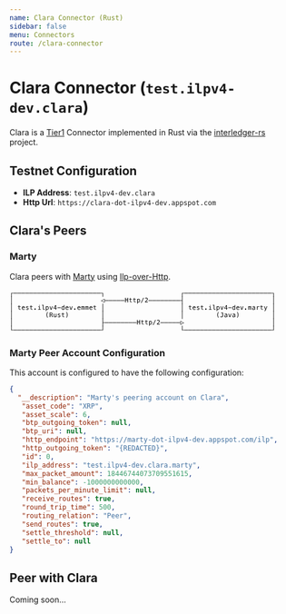 ```yaml
---
name: Clara Connector (Rust)
sidebar: false
menu: Connectors
route: /clara-connector
---
```


# Clara Connector (`test.ilpv4-dev.clara`)
Clara is a [Tier1](https://github.com/interledger/rfcs/blob/44deb112e51db27e89bf1b02d115c272dda2cddb/0034-connector-requirements/0034-connector-requirements.md#link-relations)
 Connector implemented in Rust via the [interledger-rs](https://github.com/emschwartz/interledger-rs) project.

## Testnet Configuration
  * **ILP Address**: `test.ilpv4-dev.clara`
  * **Http Url**: `https://clara-dot-ilpv4-dev.appspot.com`

## Clara's Peers

### Marty
Clara peers with [Marty](marty-connector) using [Ilp-over-Http](https://github.com/interledger/rfcs/blob/master/0035-ilp-over-http/0035-ilp-over-http.md).

<svg xmlns="http://www.w3.org/2000/svg" version="1.1" width="470" height="79">
<path d="M 2.878906 13.319336 L 2.878906 6.412109 L 6.729980 6.412109 L 6.729980 7.335938 L 3.738281 7.335938 L 3.738281 13.319336 Z " fill="rgb(0, 0, 0)" fill-opacity="1.000000" />
<path d="M 2.878906 26.319336 L 2.878906 12.300781 L 3.738281 12.300781 L 3.738281 26.319336 Z " fill="rgb(0, 0, 0)" fill-opacity="1.000000" />
<path d="M 2.878906 39.319336 L 2.878906 25.300781 L 3.738281 25.300781 L 3.738281 39.319336 Z " fill="rgb(0, 0, 0)" fill-opacity="1.000000" />
<path d="M 2.878906 52.319336 L 2.878906 38.300781 L 3.738281 38.300781 L 3.738281 52.319336 Z " fill="rgb(0, 0, 0)" fill-opacity="1.000000" />
<path d="M 2.878906 65.319336 L 2.878906 51.300781 L 3.738281 51.300781 L 3.738281 65.319336 Z " fill="rgb(0, 0, 0)" fill-opacity="1.000000" />
<path d="M 2.878906 72.335938 L 2.878906 64.300781 L 3.738281 64.300781 L 3.738281 71.412109 L 6.729980 71.412109 L 6.729980 72.335938 Z " fill="rgb(0, 0, 0)" fill-opacity="1.000000" />
<path d="M 6.892578 72.335938 L 6.892578 71.412109 L 13.729980 71.412109 L 13.729980 72.335938 Z " fill="rgb(0, 0, 0)" fill-opacity="1.000000" />
<path d="M 13.892578 72.335938 L 13.892578 71.412109 L 20.729980 71.412109 L 20.729980 72.335938 Z " fill="rgb(0, 0, 0)" fill-opacity="1.000000" />
<path d="M 20.892578 72.335938 L 20.892578 71.412109 L 27.729980 71.412109 L 27.729980 72.335938 Z " fill="rgb(0, 0, 0)" fill-opacity="1.000000" />
<path d="M 27.892578 72.335938 L 27.892578 71.412109 L 34.729980 71.412109 L 34.729980 72.335938 Z " fill="rgb(0, 0, 0)" fill-opacity="1.000000" />
<path d="M 34.892578 72.335938 L 34.892578 71.412109 L 41.729980 71.412109 L 41.729980 72.335938 Z " fill="rgb(0, 0, 0)" fill-opacity="1.000000" />
<path d="M 41.892578 72.335938 L 41.892578 71.412109 L 48.729980 71.412109 L 48.729980 72.335938 Z " fill="rgb(0, 0, 0)" fill-opacity="1.000000" />
<path d="M 48.892578 72.335938 L 48.892578 71.412109 L 55.729980 71.412109 L 55.729980 72.335938 Z " fill="rgb(0, 0, 0)" fill-opacity="1.000000" />
<path d="M 55.892578 72.335938 L 55.892578 71.412109 L 62.729980 71.412109 L 62.729980 72.335938 Z " fill="rgb(0, 0, 0)" fill-opacity="1.000000" />
<path d="M 62.892578 72.335938 L 62.892578 71.412109 L 69.729980 71.412109 L 69.729980 72.335938 Z " fill="rgb(0, 0, 0)" fill-opacity="1.000000" />
<path d="M 69.892578 72.335938 L 69.892578 71.412109 L 76.729980 71.412109 L 76.729980 72.335938 Z " fill="rgb(0, 0, 0)" fill-opacity="1.000000" />
<path d="M 76.892578 72.335938 L 76.892578 71.412109 L 83.729980 71.412109 L 83.729980 72.335938 Z " fill="rgb(0, 0, 0)" fill-opacity="1.000000" />
<path d="M 83.892578 72.335938 L 83.892578 71.412109 L 90.729980 71.412109 L 90.729980 72.335938 Z " fill="rgb(0, 0, 0)" fill-opacity="1.000000" />
<path d="M 90.892578 72.335938 L 90.892578 71.412109 L 97.729980 71.412109 L 97.729980 72.335938 Z " fill="rgb(0, 0, 0)" fill-opacity="1.000000" />
<path d="M 97.892578 72.335938 L 97.892578 71.412109 L 104.729980 71.412109 L 104.729980 72.335938 Z " fill="rgb(0, 0, 0)" fill-opacity="1.000000" />
<path d="M 104.892578 72.335938 L 104.892578 71.412109 L 111.729980 71.412109 L 111.729980 72.335938 Z " fill="rgb(0, 0, 0)" fill-opacity="1.000000" />
<path d="M 111.892578 72.335938 L 111.892578 71.412109 L 118.729980 71.412109 L 118.729980 72.335938 Z " fill="rgb(0, 0, 0)" fill-opacity="1.000000" />
<path d="M 118.892578 72.335938 L 118.892578 71.412109 L 125.729980 71.412109 L 125.729980 72.335938 Z " fill="rgb(0, 0, 0)" fill-opacity="1.000000" />
<path d="M 125.892578 72.335938 L 125.892578 71.412109 L 132.729980 71.412109 L 132.729980 72.335938 Z " fill="rgb(0, 0, 0)" fill-opacity="1.000000" />
<path d="M 132.892578 72.335938 L 132.892578 71.412109 L 139.729980 71.412109 L 139.729980 72.335938 Z " fill="rgb(0, 0, 0)" fill-opacity="1.000000" />
<path d="M 139.892578 72.335938 L 139.892578 71.412109 L 146.729980 71.412109 L 146.729980 72.335938 Z " fill="rgb(0, 0, 0)" fill-opacity="1.000000" />
<path d="M 146.892578 72.335938 L 146.892578 71.412109 L 153.729980 71.412109 L 153.729980 72.335938 Z " fill="rgb(0, 0, 0)" fill-opacity="1.000000" />
<path d="M 153.892578 72.335938 L 153.892578 71.412109 L 160.729980 71.412109 L 160.729980 72.335938 Z " fill="rgb(0, 0, 0)" fill-opacity="1.000000" />
<path d="M 160.892578 72.335938 L 160.892578 71.412109 L 163.878906 71.412109 L 163.878906 64.300781 L 164.738281 64.300781 L 164.738281 72.335938 Z " fill="rgb(0, 0, 0)" fill-opacity="1.000000" />
<path d="M 303.878906 72.335938 L 303.878906 64.300781 L 304.738281 64.300781 L 304.738281 71.412109 L 307.729980 71.412109 L 307.729980 72.335938 Z " fill="rgb(0, 0, 0)" fill-opacity="1.000000" />
<path d="M 307.892578 72.335938 L 307.892578 71.412109 L 314.729980 71.412109 L 314.729980 72.335938 Z " fill="rgb(0, 0, 0)" fill-opacity="1.000000" />
<path d="M 314.892578 72.335938 L 314.892578 71.412109 L 321.729980 71.412109 L 321.729980 72.335938 Z " fill="rgb(0, 0, 0)" fill-opacity="1.000000" />
<path d="M 321.892578 72.335938 L 321.892578 71.412109 L 328.729980 71.412109 L 328.729980 72.335938 Z " fill="rgb(0, 0, 0)" fill-opacity="1.000000" />
<path d="M 328.892578 72.335938 L 328.892578 71.412109 L 335.729980 71.412109 L 335.729980 72.335938 Z " fill="rgb(0, 0, 0)" fill-opacity="1.000000" />
<path d="M 335.892578 72.335938 L 335.892578 71.412109 L 342.729980 71.412109 L 342.729980 72.335938 Z " fill="rgb(0, 0, 0)" fill-opacity="1.000000" />
<path d="M 342.892578 72.335938 L 342.892578 71.412109 L 349.729980 71.412109 L 349.729980 72.335938 Z " fill="rgb(0, 0, 0)" fill-opacity="1.000000" />
<path d="M 349.892578 72.335938 L 349.892578 71.412109 L 356.729980 71.412109 L 356.729980 72.335938 Z " fill="rgb(0, 0, 0)" fill-opacity="1.000000" />
<path d="M 356.892578 72.335938 L 356.892578 71.412109 L 363.729980 71.412109 L 363.729980 72.335938 Z " fill="rgb(0, 0, 0)" fill-opacity="1.000000" />
<path d="M 363.892578 72.335938 L 363.892578 71.412109 L 370.729980 71.412109 L 370.729980 72.335938 Z " fill="rgb(0, 0, 0)" fill-opacity="1.000000" />
<path d="M 370.892578 72.335938 L 370.892578 71.412109 L 377.729980 71.412109 L 377.729980 72.335938 Z " fill="rgb(0, 0, 0)" fill-opacity="1.000000" />
<path d="M 377.892578 72.335938 L 377.892578 71.412109 L 384.729980 71.412109 L 384.729980 72.335938 Z " fill="rgb(0, 0, 0)" fill-opacity="1.000000" />
<path d="M 384.892578 72.335938 L 384.892578 71.412109 L 391.729980 71.412109 L 391.729980 72.335938 Z " fill="rgb(0, 0, 0)" fill-opacity="1.000000" />
<path d="M 391.892578 72.335938 L 391.892578 71.412109 L 398.729980 71.412109 L 398.729980 72.335938 Z " fill="rgb(0, 0, 0)" fill-opacity="1.000000" />
<path d="M 398.892578 72.335938 L 398.892578 71.412109 L 405.729980 71.412109 L 405.729980 72.335938 Z " fill="rgb(0, 0, 0)" fill-opacity="1.000000" />
<path d="M 405.892578 72.335938 L 405.892578 71.412109 L 412.729980 71.412109 L 412.729980 72.335938 Z " fill="rgb(0, 0, 0)" fill-opacity="1.000000" />
<path d="M 412.892578 72.335938 L 412.892578 71.412109 L 419.729980 71.412109 L 419.729980 72.335938 Z " fill="rgb(0, 0, 0)" fill-opacity="1.000000" />
<path d="M 419.892578 72.335938 L 419.892578 71.412109 L 426.729980 71.412109 L 426.729980 72.335938 Z " fill="rgb(0, 0, 0)" fill-opacity="1.000000" />
<path d="M 426.892578 72.335938 L 426.892578 71.412109 L 433.729980 71.412109 L 433.729980 72.335938 Z " fill="rgb(0, 0, 0)" fill-opacity="1.000000" />
<path d="M 433.892578 72.335938 L 433.892578 71.412109 L 440.729980 71.412109 L 440.729980 72.335938 Z " fill="rgb(0, 0, 0)" fill-opacity="1.000000" />
<path d="M 440.892578 72.335938 L 440.892578 71.412109 L 447.729980 71.412109 L 447.729980 72.335938 Z " fill="rgb(0, 0, 0)" fill-opacity="1.000000" />
<path d="M 447.892578 72.335938 L 447.892578 71.412109 L 454.729980 71.412109 L 454.729980 72.335938 Z " fill="rgb(0, 0, 0)" fill-opacity="1.000000" />
<path d="M 454.892578 72.335938 L 454.892578 71.412109 L 461.729980 71.412109 L 461.729980 72.335938 Z " fill="rgb(0, 0, 0)" fill-opacity="1.000000" />
<path d="M 461.892578 72.335938 L 461.892578 71.412109 L 464.878906 71.412109 L 464.878906 64.300781 L 465.738281 64.300781 L 465.738281 72.335938 Z " fill="rgb(0, 0, 0)" fill-opacity="1.000000" />
<path d="M 17.297852 28.276367 L 17.297852 29.984375 L 19.542969 29.984375 L 19.542969 30.752441 L 17.297852 30.752441 L 17.297852 34.018066 Q 17.297852 34.684082 17.550293 34.947266 Q 17.802734 35.210449 18.431152 35.210449 L 19.542969 35.210449 L 19.542969 36.000000 L 18.334473 36.000000 Q 17.222656 36.000000 16.766113 35.554199 Q 16.309570 35.108398 16.309570 34.018066 L 16.309570 30.752441 L 14.703613 30.752441 L 14.703613 29.984375 L 16.309570 29.984375 L 16.309570 28.276367 Z " fill="rgb(0, 0, 0)" fill-opacity="1.000000" />
<path d="M 67.592285 40.116211 Q 66.877930 41.340820 66.526123 42.557373 Q 66.174316 43.773926 66.174316 45.009277 Q 66.174316 46.239258 66.526123 47.458496 Q 66.877930 48.677734 67.592285 49.913086 L 66.732910 49.913086 Q 65.921875 48.634766 65.524414 47.423584 Q 65.126953 46.212402 65.126953 45.009277 Q 65.126953 43.811523 65.524414 42.597656 Q 65.921875 41.383789 66.732910 40.116211 Z " fill="rgb(0, 0, 0)" fill-opacity="1.000000" />
<path d="M 163.878906 65.319336 L 163.878906 51.300781 L 164.738281 51.300781 L 164.738281 58.412109 L 167.729980 58.412109 L 167.729980 59.335938 L 164.738281 59.335938 L 164.738281 65.319336 Z " fill="rgb(0, 0, 0)" fill-opacity="1.000000" />
<path d="M 167.892578 59.335938 L 167.892578 58.412109 L 174.729980 58.412109 L 174.729980 59.335938 Z " fill="rgb(0, 0, 0)" fill-opacity="1.000000" />
<path d="M 174.892578 59.335938 L 174.892578 58.412109 L 181.729980 58.412109 L 181.729980 59.335938 Z " fill="rgb(0, 0, 0)" fill-opacity="1.000000" />
<path d="M 181.892578 59.335938 L 181.892578 58.412109 L 188.729980 58.412109 L 188.729980 59.335938 Z " fill="rgb(0, 0, 0)" fill-opacity="1.000000" />
<path d="M 188.892578 59.335938 L 188.892578 58.412109 L 195.729980 58.412109 L 195.729980 59.335938 Z " fill="rgb(0, 0, 0)" fill-opacity="1.000000" />
<path d="M 195.892578 59.335938 L 195.892578 58.412109 L 202.729980 58.412109 L 202.729980 59.335938 Z " fill="rgb(0, 0, 0)" fill-opacity="1.000000" />
<path d="M 202.892578 59.335938 L 202.892578 58.412109 L 209.729980 58.412109 L 209.729980 59.335938 Z " fill="rgb(0, 0, 0)" fill-opacity="1.000000" />
<path d="M 209.892578 59.335938 L 209.892578 58.412109 L 216.729980 58.412109 L 216.729980 59.335938 Z " fill="rgb(0, 0, 0)" fill-opacity="1.000000" />
<path d="M 216.892578 59.335938 L 216.892578 58.412109 L 223.729980 58.412109 L 223.729980 59.335938 Z " fill="rgb(0, 0, 0)" fill-opacity="1.000000" />
<path d="M 224.735840 53.980957 L 225.826172 53.980957 L 225.826172 57.053223 L 228.796387 57.053223 L 228.796387 53.980957 L 229.886719 53.980957 L 229.886719 62.000000 L 228.796387 62.000000 L 228.796387 57.966309 L 225.826172 57.966309 L 225.826172 62.000000 L 224.735840 62.000000 Z " fill="rgb(0, 0, 0)" fill-opacity="1.000000" />
<path d="M 234.297852 54.276367 L 234.297852 55.984375 L 236.542969 55.984375 L 236.542969 56.752441 L 234.297852 56.752441 L 234.297852 60.018066 Q 234.297852 60.684082 234.550293 60.947266 Q 234.802734 61.210449 235.431152 61.210449 L 236.542969 61.210449 L 236.542969 62.000000 L 235.334473 62.000000 Q 234.222656 62.000000 233.766113 61.554199 Q 233.309570 61.108398 233.309570 60.018066 L 233.309570 56.752441 L 231.703613 56.752441 L 231.703613 55.984375 L 233.309570 55.984375 L 233.309570 54.276367 Z " fill="rgb(0, 0, 0)" fill-opacity="1.000000" />
<path d="M 241.297852 54.276367 L 241.297852 55.984375 L 243.542969 55.984375 L 243.542969 56.752441 L 241.297852 56.752441 L 241.297852 60.018066 Q 241.297852 60.684082 241.550293 60.947266 Q 241.802734 61.210449 242.431152 61.210449 L 243.542969 61.210449 L 243.542969 62.000000 L 242.334473 62.000000 Q 241.222656 62.000000 240.766113 61.554199 Q 240.309570 61.108398 240.309570 60.018066 L 240.309570 56.752441 L 238.703613 56.752441 L 238.703613 55.984375 L 240.309570 55.984375 L 240.309570 54.276367 Z " fill="rgb(0, 0, 0)" fill-opacity="1.000000" />
<path d="M 247.014160 61.242676 L 247.014160 64.288086 L 246.020508 64.288086 L 246.020508 55.984375 L 247.014160 55.984375 L 247.014160 56.752441 Q 247.261230 56.306641 247.672119 56.072998 Q 248.083008 55.839355 248.620117 55.839355 Q 249.710449 55.839355 250.330811 56.682617 Q 250.951172 57.525879 250.951172 59.019043 Q 250.951172 60.485352 250.328125 61.320557 Q 249.705078 62.155762 248.620117 62.155762 Q 248.072266 62.155762 247.661377 61.922119 Q 247.250488 61.688477 247.014160 61.242676 Z M 249.914551 58.997559 Q 249.914551 57.848145 249.552002 57.262695 Q 249.189453 56.677246 248.475098 56.677246 Q 247.755371 56.677246 247.384766 57.265381 Q 247.014160 57.853516 247.014160 58.997559 Q 247.014160 60.136230 247.384766 60.727051 Q 247.755371 61.317871 248.475098 61.317871 Q 249.189453 61.317871 249.552002 60.732422 Q 249.914551 60.146973 249.914551 58.997559 Z " fill="rgb(0, 0, 0)" fill-opacity="1.000000" />
<path d="M 256.774902 53.980957 L 257.795410 53.980957 L 253.573730 63.020508 L 252.547852 63.020508 Z " fill="rgb(0, 0, 0)" fill-opacity="1.000000" />
<path d="M 261.003418 61.086914 L 264.687988 61.086914 L 264.687988 62.000000 L 259.816406 62.000000 L 259.816406 61.086914 Q 260.820801 60.028809 261.572754 59.217773 Q 262.324707 58.406738 262.609375 58.073730 Q 263.146484 57.418457 263.334473 57.012939 Q 263.522461 56.607422 263.522461 56.183105 Q 263.522461 55.511719 263.127686 55.130371 Q 262.732910 54.749023 262.045410 54.749023 Q 261.556641 54.749023 261.019531 54.926270 Q 260.482422 55.103516 259.880859 55.463379 L 259.880859 54.367676 Q 260.434082 54.104492 260.968506 53.970215 Q 261.502930 53.835938 262.023926 53.835938 Q 263.200195 53.835938 263.917236 54.461670 Q 264.634277 55.087402 264.634277 56.102539 Q 264.634277 56.618164 264.395264 57.133789 Q 264.156250 57.649414 263.619141 58.272461 Q 263.318359 58.621582 262.746338 59.239258 Q 262.174316 59.856934 261.003418 61.086914 Z " fill="rgb(0, 0, 0)" fill-opacity="1.000000" />
<path d="M 265.892578 59.335938 L 265.892578 58.412109 L 272.729980 58.412109 L 272.729980 59.335938 Z " fill="rgb(0, 0, 0)" fill-opacity="1.000000" />
<path d="M 272.892578 59.335938 L 272.892578 58.412109 L 279.729980 58.412109 L 279.729980 59.335938 Z " fill="rgb(0, 0, 0)" fill-opacity="1.000000" />
<path d="M 279.892578 59.335938 L 279.892578 58.412109 L 286.729980 58.412109 L 286.729980 59.335938 Z " fill="rgb(0, 0, 0)" fill-opacity="1.000000" />
<path d="M 286.892578 59.335938 L 286.892578 58.412109 L 293.729980 58.412109 L 293.729980 59.335938 Z " fill="rgb(0, 0, 0)" fill-opacity="1.000000" />
<path d="M 293.892578 59.335938 L 293.892578 58.412109 L 300.729980 58.412109 L 300.729980 59.335938 Z " fill="rgb(0, 0, 0)" fill-opacity="1.000000" />
<path d="M 301.644531 61.505859 L 306.365723 59.142578 L 301.644531 56.779297 Z M 301.032227 62.418945 L 301.032227 55.866211 L 307.590332 59.142578 Z " fill="rgb(0, 0, 0)" fill-opacity="1.000000" />
<path d="M 464.878906 65.319336 L 464.878906 51.300781 L 465.738281 51.300781 L 465.738281 65.319336 Z " fill="rgb(0, 0, 0)" fill-opacity="1.000000" />
<path d="M 74.082031 45.213379 Q 74.500977 45.320801 74.796387 45.618896 Q 75.091797 45.916992 75.532227 46.808594 L 76.622559 49.000000 L 75.457031 49.000000 L 74.500977 46.975098 Q 74.087402 46.110352 73.757080 45.860596 Q 73.426758 45.610840 72.895020 45.610840 L 71.858398 45.610840 L 71.858398 49.000000 L 70.768066 49.000000 L 70.768066 40.980957 L 73.002441 40.980957 Q 74.323730 40.980957 75.027344 41.577148 Q 75.730957 42.173340 75.730957 43.301270 Q 75.730957 44.096191 75.298584 44.598389 Q 74.866211 45.100586 74.082031 45.213379 Z M 71.858398 41.872559 L 71.858398 44.719238 L 73.045410 44.719238 Q 73.824219 44.719238 74.205566 44.370117 Q 74.586914 44.020996 74.586914 43.301270 Q 74.586914 42.608398 74.181396 42.240479 Q 73.775879 41.872559 73.002441 41.872559 Z " fill="rgb(0, 0, 0)" fill-opacity="1.000000" />
<path d="M 78.047363 46.722656 L 78.047363 42.995117 L 79.035645 42.995117 L 79.035645 46.722656 Q 79.035645 47.533691 79.322998 47.915039 Q 79.610352 48.296387 80.211914 48.296387 Q 80.910156 48.296387 81.280762 47.804932 Q 81.651367 47.313477 81.651367 46.395020 L 81.651367 42.995117 L 82.645020 42.995117 L 82.645020 49.000000 L 81.651367 49.000000 L 81.651367 48.097656 Q 81.388184 48.618652 80.934326 48.887207 Q 80.480469 49.155762 79.873535 49.155762 Q 78.949707 49.155762 78.498535 48.551514 Q 78.047363 47.947266 78.047363 46.722656 Z " fill="rgb(0, 0, 0)" fill-opacity="1.000000" />
<path d="M 89.226074 43.193848 L 89.226074 44.160645 Q 88.801758 43.913574 88.372070 43.790039 Q 87.942383 43.666504 87.496582 43.666504 Q 86.825195 43.666504 86.494873 43.884033 Q 86.164551 44.101562 86.164551 44.547363 Q 86.164551 44.950195 86.411621 45.148926 Q 86.658691 45.347656 87.641602 45.535645 L 88.039062 45.610840 Q 88.774902 45.750488 89.153564 46.169434 Q 89.532227 46.588379 89.532227 47.259766 Q 89.532227 48.151367 88.898438 48.653564 Q 88.264648 49.155762 87.136719 49.155762 Q 86.690918 49.155762 86.202148 49.061768 Q 85.713379 48.967773 85.144043 48.779785 L 85.144043 47.759277 Q 85.697266 48.043945 86.202148 48.186279 Q 86.707031 48.328613 87.158203 48.328613 Q 87.813477 48.328613 88.173340 48.062744 Q 88.533203 47.796875 88.533203 47.318848 Q 88.533203 46.631348 87.217285 46.368164 L 87.174316 46.357422 L 86.803711 46.282227 Q 85.949707 46.115723 85.557617 45.720947 Q 85.165527 45.326172 85.165527 44.644043 Q 85.165527 43.779297 85.750977 43.309326 Q 86.336426 42.839355 87.421387 42.839355 Q 87.904785 42.839355 88.350586 42.927979 Q 88.796387 43.016602 89.226074 43.193848 Z " fill="rgb(0, 0, 0)" fill-opacity="1.000000" />
<path d="M 94.297852 41.276367 L 94.297852 42.984375 L 96.542969 42.984375 L 96.542969 43.752441 L 94.297852 43.752441 L 94.297852 47.018066 Q 94.297852 47.684082 94.550293 47.947266 Q 94.802734 48.210449 95.431152 48.210449 L 96.542969 48.210449 L 96.542969 49.000000 L 95.334473 49.000000 Q 94.222656 49.000000 93.766113 48.554199 Q 93.309570 48.108398 93.309570 47.018066 L 93.309570 43.752441 L 91.703613 43.752441 L 91.703613 42.984375 L 93.309570 42.984375 L 93.309570 41.276367 Z " fill="rgb(0, 0, 0)" fill-opacity="1.000000" />
<path d="M 99.869141 40.116211 L 100.728516 40.116211 Q 101.539551 41.383789 101.937012 42.597656 Q 102.334473 43.811523 102.334473 45.009277 Q 102.334473 46.217773 101.937012 47.431641 Q 101.539551 48.645508 100.728516 49.913086 L 99.869141 49.913086 Q 100.583496 48.666992 100.935303 47.447754 Q 101.287109 46.228516 101.287109 45.009277 Q 101.287109 43.784668 100.935303 42.565430 Q 100.583496 41.346191 99.869141 40.116211 Z " fill="rgb(0, 0, 0)" fill-opacity="1.000000" />
<path d="M 163.878906 52.319336 L 163.878906 38.300781 L 164.738281 38.300781 L 164.738281 52.319336 Z " fill="rgb(0, 0, 0)" fill-opacity="1.000000" />
<path d="M 303.878906 52.319336 L 303.878906 38.300781 L 304.738281 38.300781 L 304.738281 52.319336 Z " fill="rgb(0, 0, 0)" fill-opacity="1.000000" />
<path d="M 368.592285 40.116211 Q 367.877930 41.340820 367.526123 42.557373 Q 367.174316 43.773926 367.174316 45.009277 Q 367.174316 46.239258 367.526123 47.458496 Q 367.877930 48.677734 368.592285 49.913086 L 367.732910 49.913086 Q 366.921875 48.634766 366.524414 47.423584 Q 366.126953 46.212402 366.126953 45.009277 Q 366.126953 43.811523 366.524414 42.597656 Q 366.921875 41.383789 367.732910 40.116211 Z " fill="rgb(0, 0, 0)" fill-opacity="1.000000" />
<path d="M 371.585449 48.672363 L 371.585449 47.404785 Q 372.074219 47.839844 372.595215 48.057373 Q 373.116211 48.274902 373.674805 48.274902 Q 374.442871 48.274902 374.746338 47.874756 Q 375.049805 47.474609 375.049805 46.384277 L 375.049805 41.894043 L 373.003418 41.894043 L 373.003418 40.980957 L 376.134766 40.980957 L 376.134766 46.384277 Q 376.134766 47.898926 375.568115 48.527344 Q 375.001465 49.155762 373.674805 49.155762 Q 373.159180 49.155762 372.648926 49.037598 Q 372.138672 48.919434 371.585449 48.672363 Z " fill="rgb(0, 0, 0)" fill-opacity="1.000000" />
<path d="M 381.770508 45.976074 L 381.442871 45.976074 Q 380.578125 45.976074 380.140381 46.279541 Q 379.702637 46.583008 379.702637 47.184570 Q 379.702637 47.727051 380.030273 48.027832 Q 380.357910 48.328613 380.937988 48.328613 Q 381.754395 48.328613 382.221680 47.761963 Q 382.688965 47.195312 382.694336 46.196289 L 382.694336 45.976074 Z M 383.687988 45.567871 L 383.687988 49.000000 L 382.694336 49.000000 L 382.694336 48.108398 Q 382.377441 48.645508 381.896729 48.900635 Q 381.416016 49.155762 380.728516 49.155762 Q 379.810059 49.155762 379.262207 48.637451 Q 378.714355 48.119141 378.714355 47.249023 Q 378.714355 46.244629 379.388428 45.723633 Q 380.062500 45.202637 381.367676 45.202637 L 382.694336 45.202637 L 382.694336 45.046875 Q 382.688965 44.327148 382.329102 44.002197 Q 381.969238 43.677246 381.179688 43.677246 Q 380.674805 43.677246 380.159180 43.822266 Q 379.643555 43.967285 379.154785 44.246582 L 379.154785 43.258301 Q 379.702637 43.048828 380.204834 42.944092 Q 380.707031 42.839355 381.179688 42.839355 Q 381.926270 42.839355 382.455322 43.059570 Q 382.984375 43.279785 383.312012 43.720215 Q 383.516113 43.988770 383.602051 44.383545 Q 383.687988 44.778320 383.687988 45.567871 Z " fill="rgb(0, 0, 0)" fill-opacity="1.000000" />
<path d="M 385.537109 42.984375 L 386.562988 42.984375 L 388.308594 48.033203 L 390.059570 42.984375 L 391.085449 42.984375 L 388.947754 49.000000 L 387.674805 49.000000 Z " fill="rgb(0, 0, 0)" fill-opacity="1.000000" />
<path d="M 395.770508 45.976074 L 395.442871 45.976074 Q 394.578125 45.976074 394.140381 46.279541 Q 393.702637 46.583008 393.702637 47.184570 Q 393.702637 47.727051 394.030273 48.027832 Q 394.357910 48.328613 394.937988 48.328613 Q 395.754395 48.328613 396.221680 47.761963 Q 396.688965 47.195312 396.694336 46.196289 L 396.694336 45.976074 Z M 397.687988 45.567871 L 397.687988 49.000000 L 396.694336 49.000000 L 396.694336 48.108398 Q 396.377441 48.645508 395.896729 48.900635 Q 395.416016 49.155762 394.728516 49.155762 Q 393.810059 49.155762 393.262207 48.637451 Q 392.714355 48.119141 392.714355 47.249023 Q 392.714355 46.244629 393.388428 45.723633 Q 394.062500 45.202637 395.367676 45.202637 L 396.694336 45.202637 L 396.694336 45.046875 Q 396.688965 44.327148 396.329102 44.002197 Q 395.969238 43.677246 395.179688 43.677246 Q 394.674805 43.677246 394.159180 43.822266 Q 393.643555 43.967285 393.154785 44.246582 L 393.154785 43.258301 Q 393.702637 43.048828 394.204834 42.944092 Q 394.707031 42.839355 395.179688 42.839355 Q 395.926270 42.839355 396.455322 43.059570 Q 396.984375 43.279785 397.312012 43.720215 Q 397.516113 43.988770 397.602051 44.383545 Q 397.687988 44.778320 397.687988 45.567871 Z " fill="rgb(0, 0, 0)" fill-opacity="1.000000" />
<path d="M 400.869141 40.116211 L 401.728516 40.116211 Q 402.539551 41.383789 402.937012 42.597656 Q 403.334473 43.811523 403.334473 45.009277 Q 403.334473 46.217773 402.937012 47.431641 Q 402.539551 48.645508 401.728516 49.913086 L 400.869141 49.913086 Q 401.583496 48.666992 401.935303 47.447754 Q 402.287109 46.228516 402.287109 45.009277 Q 402.287109 43.784668 401.935303 42.565430 Q 401.583496 41.346191 400.869141 40.116211 Z " fill="rgb(0, 0, 0)" fill-opacity="1.000000" />
<path d="M 464.878906 52.319336 L 464.878906 38.300781 L 465.738281 38.300781 L 465.738281 52.319336 Z " fill="rgb(0, 0, 0)" fill-opacity="1.000000" />
<path d="M 27.015625 32.498047 L 27.015625 32.981445 L 22.734863 32.981445 L 22.734863 33.013672 Q 22.691895 34.243652 23.204834 34.780762 Q 23.717773 35.317871 24.652344 35.317871 Q 25.125000 35.317871 25.640625 35.167480 Q 26.156250 35.017090 26.741699 34.710938 L 26.741699 35.693848 Q 26.177734 35.924805 25.654053 36.040283 Q 25.130371 36.155762 24.641602 36.155762 Q 23.239746 36.155762 22.450195 35.315186 Q 21.660645 34.474609 21.660645 32.997559 Q 21.660645 31.558105 22.434082 30.698730 Q 23.207520 29.839355 24.496582 29.839355 Q 25.645996 29.839355 26.309326 30.618164 Q 26.972656 31.396973 27.015625 32.498047 Z M 26.027344 32.208008 Q 25.962891 31.584961 25.573486 31.131104 Q 25.184082 30.677246 24.453613 30.677246 Q 23.739258 30.677246 23.277344 31.149902 Q 22.815430 31.622559 22.772461 32.213379 Z " fill="rgb(0, 0, 0)" fill-opacity="1.000000" />
<path d="M 33.226074 30.193848 L 33.226074 31.160645 Q 32.801758 30.913574 32.372070 30.790039 Q 31.942383 30.666504 31.496582 30.666504 Q 30.825195 30.666504 30.494873 30.884033 Q 30.164551 31.101562 30.164551 31.547363 Q 30.164551 31.950195 30.411621 32.148926 Q 30.658691 32.347656 31.641602 32.535645 L 32.039062 32.610840 Q 32.774902 32.750488 33.153564 33.169434 Q 33.532227 33.588379 33.532227 34.259766 Q 33.532227 35.151367 32.898438 35.653564 Q 32.264648 36.155762 31.136719 36.155762 Q 30.690918 36.155762 30.202148 36.061768 Q 29.713379 35.967773 29.144043 35.779785 L 29.144043 34.759277 Q 29.697266 35.043945 30.202148 35.186279 Q 30.707031 35.328613 31.158203 35.328613 Q 31.813477 35.328613 32.173340 35.062744 Q 32.533203 34.796875 32.533203 34.318848 Q 32.533203 33.631348 31.217285 33.368164 L 31.174316 33.357422 L 30.803711 33.282227 Q 29.949707 33.115723 29.557617 32.720947 Q 29.165527 32.326172 29.165527 31.644043 Q 29.165527 30.779297 29.750977 30.309326 Q 30.336426 29.839355 31.421387 29.839355 Q 31.904785 29.839355 32.350586 29.927979 Q 32.796387 30.016602 33.226074 30.193848 Z " fill="rgb(0, 0, 0)" fill-opacity="1.000000" />
<path d="M 38.297852 28.276367 L 38.297852 29.984375 L 40.542969 29.984375 L 40.542969 30.752441 L 38.297852 30.752441 L 38.297852 34.018066 Q 38.297852 34.684082 38.550293 34.947266 Q 38.802734 35.210449 39.431152 35.210449 L 40.542969 35.210449 L 40.542969 36.000000 L 39.334473 36.000000 Q 38.222656 36.000000 37.766113 35.554199 Q 37.309570 35.108398 37.309570 34.018066 L 37.309570 30.752441 L 35.703613 30.752441 L 35.703613 29.984375 L 37.309570 29.984375 L 37.309570 28.276367 Z " fill="rgb(0, 0, 0)" fill-opacity="1.000000" />
<path d="M 44.089355 33.830078 L 45.979980 33.830078 L 45.979980 36.000000 L 44.089355 36.000000 Z " fill="rgb(0, 0, 0)" fill-opacity="1.000000" />
<path d="M 50.697266 30.005859 L 53.227051 30.005859 L 53.227051 35.231934 L 55.187500 35.231934 L 55.187500 36.000000 L 50.278320 36.000000 L 50.278320 35.231934 L 52.238770 35.231934 L 52.238770 30.773926 L 50.697266 30.773926 Z M 52.238770 27.669434 L 53.227051 27.669434 L 53.227051 28.915527 L 52.238770 28.915527 Z " fill="rgb(0, 0, 0)" fill-opacity="1.000000" />
<path d="M 59.861816 33.824707 Q 59.861816 34.490723 60.106201 34.829102 Q 60.350586 35.167480 60.828613 35.167480 L 61.983398 35.167480 L 61.983398 36.000000 L 60.731934 36.000000 Q 59.845703 36.000000 59.359619 35.433350 Q 58.873535 34.866699 58.873535 33.824707 L 58.873535 28.383789 L 57.289062 28.383789 L 57.289062 27.610352 L 59.861816 27.610352 Z " fill="rgb(0, 0, 0)" fill-opacity="1.000000" />
<path d="M 65.014160 35.242676 L 65.014160 38.288086 L 64.020508 38.288086 L 64.020508 29.984375 L 65.014160 29.984375 L 65.014160 30.752441 Q 65.261230 30.306641 65.672119 30.072998 Q 66.083008 29.839355 66.620117 29.839355 Q 67.710449 29.839355 68.330811 30.682617 Q 68.951172 31.525879 68.951172 33.019043 Q 68.951172 34.485352 68.328125 35.320557 Q 67.705078 36.155762 66.620117 36.155762 Q 66.072266 36.155762 65.661377 35.922119 Q 65.250488 35.688477 65.014160 35.242676 Z M 67.914551 32.997559 Q 67.914551 31.848145 67.552002 31.262695 Q 67.189453 30.677246 66.475098 30.677246 Q 65.755371 30.677246 65.384766 31.265381 Q 65.014160 31.853516 65.014160 32.997559 Q 65.014160 34.136230 65.384766 34.727051 Q 65.755371 35.317871 66.475098 35.317871 Q 67.189453 35.317871 67.552002 34.732422 Q 67.914551 34.146973 67.914551 32.997559 Z " fill="rgb(0, 0, 0)" fill-opacity="1.000000" />
<path d="M 70.537109 29.984375 L 71.562988 29.984375 L 73.308594 35.033203 L 75.059570 29.984375 L 76.085449 29.984375 L 73.947754 36.000000 L 72.674805 36.000000 Z " fill="rgb(0, 0, 0)" fill-opacity="1.000000" />
<path d="M 80.947754 28.969238 L 78.417969 33.207031 L 80.947754 33.207031 Z M 80.770508 27.980957 L 82.027344 27.980957 L 82.027344 33.207031 L 83.096191 33.207031 L 83.096191 34.087891 L 82.027344 34.087891 L 82.027344 36.000000 L 80.947754 36.000000 L 80.947754 34.087891 L 77.547852 34.087891 L 77.547852 33.062012 Z " fill="rgb(0, 0, 0)" fill-opacity="1.000000" />
<path d="M 84.547852 32.111328 L 90.241211 32.111328 L 90.241211 33.019043 L 84.547852 33.019043 Z " fill="rgb(0, 0, 0)" fill-opacity="1.000000" />
<path d="M 95.608398 30.752441 L 95.608398 27.642578 L 96.596680 27.642578 L 96.596680 36.000000 L 95.608398 36.000000 L 95.608398 35.242676 Q 95.361328 35.688477 94.950439 35.922119 Q 94.539551 36.155762 94.002441 36.155762 Q 92.912109 36.155762 92.286377 35.309814 Q 91.660645 34.463867 91.660645 32.976074 Q 91.660645 31.509766 92.289062 30.674561 Q 92.917480 29.839355 94.002441 29.839355 Q 94.544922 29.839355 94.958496 30.072998 Q 95.372070 30.306641 95.608398 30.752441 Z M 92.702637 32.997559 Q 92.702637 34.146973 93.067871 34.732422 Q 93.433105 35.317871 94.147461 35.317871 Q 94.861816 35.317871 95.235107 34.727051 Q 95.608398 34.136230 95.608398 32.997559 Q 95.608398 31.853516 95.235107 31.265381 Q 94.861816 30.677246 94.147461 30.677246 Q 93.433105 30.677246 93.067871 31.262695 Q 92.702637 31.848145 92.702637 32.997559 Z " fill="rgb(0, 0, 0)" fill-opacity="1.000000" />
<path d="M 104.015625 32.498047 L 104.015625 32.981445 L 99.734863 32.981445 L 99.734863 33.013672 Q 99.691895 34.243652 100.204834 34.780762 Q 100.717773 35.317871 101.652344 35.317871 Q 102.125000 35.317871 102.640625 35.167480 Q 103.156250 35.017090 103.741699 34.710938 L 103.741699 35.693848 Q 103.177734 35.924805 102.654053 36.040283 Q 102.130371 36.155762 101.641602 36.155762 Q 100.239746 36.155762 99.450195 35.315186 Q 98.660645 34.474609 98.660645 32.997559 Q 98.660645 31.558105 99.434082 30.698730 Q 100.207520 29.839355 101.496582 29.839355 Q 102.645996 29.839355 103.309326 30.618164 Q 103.972656 31.396973 104.015625 32.498047 Z M 103.027344 32.208008 Q 102.962891 31.584961 102.573486 31.131104 Q 102.184082 30.677246 101.453613 30.677246 Q 100.739258 30.677246 100.277344 31.149902 Q 99.815430 31.622559 99.772461 32.213379 Z " fill="rgb(0, 0, 0)" fill-opacity="1.000000" />
<path d="M 105.537109 29.984375 L 106.562988 29.984375 L 108.308594 35.033203 L 110.059570 29.984375 L 111.085449 29.984375 L 108.947754 36.000000 L 107.674805 36.000000 Z " fill="rgb(0, 0, 0)" fill-opacity="1.000000" />
<path d="M 114.089355 33.830078 L 115.979980 33.830078 L 115.979980 36.000000 L 114.089355 36.000000 Z " fill="rgb(0, 0, 0)" fill-opacity="1.000000" />
<path d="M 125.015625 32.498047 L 125.015625 32.981445 L 120.734863 32.981445 L 120.734863 33.013672 Q 120.691895 34.243652 121.204834 34.780762 Q 121.717773 35.317871 122.652344 35.317871 Q 123.125000 35.317871 123.640625 35.167480 Q 124.156250 35.017090 124.741699 34.710938 L 124.741699 35.693848 Q 124.177734 35.924805 123.654053 36.040283 Q 123.130371 36.155762 122.641602 36.155762 Q 121.239746 36.155762 120.450195 35.315186 Q 119.660645 34.474609 119.660645 32.997559 Q 119.660645 31.558105 120.434082 30.698730 Q 121.207520 29.839355 122.496582 29.839355 Q 123.645996 29.839355 124.309326 30.618164 Q 124.972656 31.396973 125.015625 32.498047 Z M 124.027344 32.208008 Q 123.962891 31.584961 123.573486 31.131104 Q 123.184082 30.677246 122.453613 30.677246 Q 121.739258 30.677246 121.277344 31.149902 Q 120.815430 31.622559 120.772461 32.213379 Z " fill="rgb(0, 0, 0)" fill-opacity="1.000000" />
<path d="M 129.630859 30.596680 Q 129.813477 30.209961 130.095459 30.024658 Q 130.377441 29.839355 130.774902 29.839355 Q 131.500000 29.839355 131.798096 30.400635 Q 132.096191 30.961914 132.096191 32.514160 L 132.096191 36.000000 L 131.193848 36.000000 L 131.193848 32.557129 Q 131.193848 31.284180 131.051514 30.975342 Q 130.909180 30.666504 130.533203 30.666504 Q 130.103516 30.666504 129.945068 30.996826 Q 129.786621 31.327148 129.786621 32.557129 L 129.786621 36.000000 L 128.884277 36.000000 L 128.884277 32.557129 Q 128.884277 31.268066 128.731201 30.967285 Q 128.578125 30.666504 128.180664 30.666504 Q 127.788574 30.666504 127.635498 30.996826 Q 127.482422 31.327148 127.482422 32.557129 L 127.482422 36.000000 L 126.585449 36.000000 L 126.585449 29.984375 L 127.482422 29.984375 L 127.482422 30.500000 Q 127.659668 30.177734 127.925537 30.008545 Q 128.191406 29.839355 128.529785 29.839355 Q 128.937988 29.839355 129.209229 30.027344 Q 129.480469 30.215332 129.630859 30.596680 Z " fill="rgb(0, 0, 0)" fill-opacity="1.000000" />
<path d="M 136.630859 30.596680 Q 136.813477 30.209961 137.095459 30.024658 Q 137.377441 29.839355 137.774902 29.839355 Q 138.500000 29.839355 138.798096 30.400635 Q 139.096191 30.961914 139.096191 32.514160 L 139.096191 36.000000 L 138.193848 36.000000 L 138.193848 32.557129 Q 138.193848 31.284180 138.051514 30.975342 Q 137.909180 30.666504 137.533203 30.666504 Q 137.103516 30.666504 136.945068 30.996826 Q 136.786621 31.327148 136.786621 32.557129 L 136.786621 36.000000 L 135.884277 36.000000 L 135.884277 32.557129 Q 135.884277 31.268066 135.731201 30.967285 Q 135.578125 30.666504 135.180664 30.666504 Q 134.788574 30.666504 134.635498 30.996826 Q 134.482422 31.327148 134.482422 32.557129 L 134.482422 36.000000 L 133.585449 36.000000 L 133.585449 29.984375 L 134.482422 29.984375 L 134.482422 30.500000 Q 134.659668 30.177734 134.925537 30.008545 Q 135.191406 29.839355 135.529785 29.839355 Q 135.937988 29.839355 136.209229 30.027344 Q 136.480469 30.215332 136.630859 30.596680 Z " fill="rgb(0, 0, 0)" fill-opacity="1.000000" />
<path d="M 146.015625 32.498047 L 146.015625 32.981445 L 141.734863 32.981445 L 141.734863 33.013672 Q 141.691895 34.243652 142.204834 34.780762 Q 142.717773 35.317871 143.652344 35.317871 Q 144.125000 35.317871 144.640625 35.167480 Q 145.156250 35.017090 145.741699 34.710938 L 145.741699 35.693848 Q 145.177734 35.924805 144.654053 36.040283 Q 144.130371 36.155762 143.641602 36.155762 Q 142.239746 36.155762 141.450195 35.315186 Q 140.660645 34.474609 140.660645 32.997559 Q 140.660645 31.558105 141.434082 30.698730 Q 142.207520 29.839355 143.496582 29.839355 Q 144.645996 29.839355 145.309326 30.618164 Q 145.972656 31.396973 146.015625 32.498047 Z M 145.027344 32.208008 Q 144.962891 31.584961 144.573486 31.131104 Q 144.184082 30.677246 143.453613 30.677246 Q 142.739258 30.677246 142.277344 31.149902 Q 141.815430 31.622559 141.772461 32.213379 Z " fill="rgb(0, 0, 0)" fill-opacity="1.000000" />
<path d="M 150.297852 28.276367 L 150.297852 29.984375 L 152.542969 29.984375 L 152.542969 30.752441 L 150.297852 30.752441 L 150.297852 34.018066 Q 150.297852 34.684082 150.550293 34.947266 Q 150.802734 35.210449 151.431152 35.210449 L 152.542969 35.210449 L 152.542969 36.000000 L 151.334473 36.000000 Q 150.222656 36.000000 149.766113 35.554199 Q 149.309570 35.108398 149.309570 34.018066 L 149.309570 30.752441 L 147.703613 30.752441 L 147.703613 29.984375 L 149.309570 29.984375 L 149.309570 28.276367 Z " fill="rgb(0, 0, 0)" fill-opacity="1.000000" />
<path d="M 163.878906 39.319336 L 163.878906 25.300781 L 164.738281 25.300781 L 164.738281 39.319336 Z " fill="rgb(0, 0, 0)" fill-opacity="1.000000" />
<path d="M 303.878906 39.319336 L 303.878906 25.300781 L 304.738281 25.300781 L 304.738281 39.319336 Z " fill="rgb(0, 0, 0)" fill-opacity="1.000000" />
<path d="M 318.297852 28.276367 L 318.297852 29.984375 L 320.542969 29.984375 L 320.542969 30.752441 L 318.297852 30.752441 L 318.297852 34.018066 Q 318.297852 34.684082 318.550293 34.947266 Q 318.802734 35.210449 319.431152 35.210449 L 320.542969 35.210449 L 320.542969 36.000000 L 319.334473 36.000000 Q 318.222656 36.000000 317.766113 35.554199 Q 317.309570 35.108398 317.309570 34.018066 L 317.309570 30.752441 L 315.703613 30.752441 L 315.703613 29.984375 L 317.309570 29.984375 L 317.309570 28.276367 Z " fill="rgb(0, 0, 0)" fill-opacity="1.000000" />
<path d="M 328.015625 32.498047 L 328.015625 32.981445 L 323.734863 32.981445 L 323.734863 33.013672 Q 323.691895 34.243652 324.204834 34.780762 Q 324.717773 35.317871 325.652344 35.317871 Q 326.125000 35.317871 326.640625 35.167480 Q 327.156250 35.017090 327.741699 34.710938 L 327.741699 35.693848 Q 327.177734 35.924805 326.654053 36.040283 Q 326.130371 36.155762 325.641602 36.155762 Q 324.239746 36.155762 323.450195 35.315186 Q 322.660645 34.474609 322.660645 32.997559 Q 322.660645 31.558105 323.434082 30.698730 Q 324.207520 29.839355 325.496582 29.839355 Q 326.645996 29.839355 327.309326 30.618164 Q 327.972656 31.396973 328.015625 32.498047 Z M 327.027344 32.208008 Q 326.962891 31.584961 326.573486 31.131104 Q 326.184082 30.677246 325.453613 30.677246 Q 324.739258 30.677246 324.277344 31.149902 Q 323.815430 31.622559 323.772461 32.213379 Z " fill="rgb(0, 0, 0)" fill-opacity="1.000000" />
<path d="M 334.226074 30.193848 L 334.226074 31.160645 Q 333.801758 30.913574 333.372070 30.790039 Q 332.942383 30.666504 332.496582 30.666504 Q 331.825195 30.666504 331.494873 30.884033 Q 331.164551 31.101562 331.164551 31.547363 Q 331.164551 31.950195 331.411621 32.148926 Q 331.658691 32.347656 332.641602 32.535645 L 333.039062 32.610840 Q 333.774902 32.750488 334.153564 33.169434 Q 334.532227 33.588379 334.532227 34.259766 Q 334.532227 35.151367 333.898438 35.653564 Q 333.264648 36.155762 332.136719 36.155762 Q 331.690918 36.155762 331.202148 36.061768 Q 330.713379 35.967773 330.144043 35.779785 L 330.144043 34.759277 Q 330.697266 35.043945 331.202148 35.186279 Q 331.707031 35.328613 332.158203 35.328613 Q 332.813477 35.328613 333.173340 35.062744 Q 333.533203 34.796875 333.533203 34.318848 Q 333.533203 33.631348 332.217285 33.368164 L 332.174316 33.357422 L 331.803711 33.282227 Q 330.949707 33.115723 330.557617 32.720947 Q 330.165527 32.326172 330.165527 31.644043 Q 330.165527 30.779297 330.750977 30.309326 Q 331.336426 29.839355 332.421387 29.839355 Q 332.904785 29.839355 333.350586 29.927979 Q 333.796387 30.016602 334.226074 30.193848 Z " fill="rgb(0, 0, 0)" fill-opacity="1.000000" />
<path d="M 339.297852 28.276367 L 339.297852 29.984375 L 341.542969 29.984375 L 341.542969 30.752441 L 339.297852 30.752441 L 339.297852 34.018066 Q 339.297852 34.684082 339.550293 34.947266 Q 339.802734 35.210449 340.431152 35.210449 L 341.542969 35.210449 L 341.542969 36.000000 L 340.334473 36.000000 Q 339.222656 36.000000 338.766113 35.554199 Q 338.309570 35.108398 338.309570 34.018066 L 338.309570 30.752441 L 336.703613 30.752441 L 336.703613 29.984375 L 338.309570 29.984375 L 338.309570 28.276367 Z " fill="rgb(0, 0, 0)" fill-opacity="1.000000" />
<path d="M 345.089355 33.830078 L 346.979980 33.830078 L 346.979980 36.000000 L 345.089355 36.000000 Z " fill="rgb(0, 0, 0)" fill-opacity="1.000000" />
<path d="M 351.697266 30.005859 L 354.227051 30.005859 L 354.227051 35.231934 L 356.187500 35.231934 L 356.187500 36.000000 L 351.278320 36.000000 L 351.278320 35.231934 L 353.238770 35.231934 L 353.238770 30.773926 L 351.697266 30.773926 Z M 353.238770 27.669434 L 354.227051 27.669434 L 354.227051 28.915527 L 353.238770 28.915527 Z " fill="rgb(0, 0, 0)" fill-opacity="1.000000" />
<path d="M 360.861816 33.824707 Q 360.861816 34.490723 361.106201 34.829102 Q 361.350586 35.167480 361.828613 35.167480 L 362.983398 35.167480 L 362.983398 36.000000 L 361.731934 36.000000 Q 360.845703 36.000000 360.359619 35.433350 Q 359.873535 34.866699 359.873535 33.824707 L 359.873535 28.383789 L 358.289062 28.383789 L 358.289062 27.610352 L 360.861816 27.610352 Z " fill="rgb(0, 0, 0)" fill-opacity="1.000000" />
<path d="M 366.014160 35.242676 L 366.014160 38.288086 L 365.020508 38.288086 L 365.020508 29.984375 L 366.014160 29.984375 L 366.014160 30.752441 Q 366.261230 30.306641 366.672119 30.072998 Q 367.083008 29.839355 367.620117 29.839355 Q 368.710449 29.839355 369.330811 30.682617 Q 369.951172 31.525879 369.951172 33.019043 Q 369.951172 34.485352 369.328125 35.320557 Q 368.705078 36.155762 367.620117 36.155762 Q 367.072266 36.155762 366.661377 35.922119 Q 366.250488 35.688477 366.014160 35.242676 Z M 368.914551 32.997559 Q 368.914551 31.848145 368.552002 31.262695 Q 368.189453 30.677246 367.475098 30.677246 Q 366.755371 30.677246 366.384766 31.265381 Q 366.014160 31.853516 366.014160 32.997559 Q 366.014160 34.136230 366.384766 34.727051 Q 366.755371 35.317871 367.475098 35.317871 Q 368.189453 35.317871 368.552002 34.732422 Q 368.914551 34.146973 368.914551 32.997559 Z " fill="rgb(0, 0, 0)" fill-opacity="1.000000" />
<path d="M 371.537109 29.984375 L 372.562988 29.984375 L 374.308594 35.033203 L 376.059570 29.984375 L 377.085449 29.984375 L 374.947754 36.000000 L 373.674805 36.000000 Z " fill="rgb(0, 0, 0)" fill-opacity="1.000000" />
<path d="M 381.947754 28.969238 L 379.417969 33.207031 L 381.947754 33.207031 Z M 381.770508 27.980957 L 383.027344 27.980957 L 383.027344 33.207031 L 384.096191 33.207031 L 384.096191 34.087891 L 383.027344 34.087891 L 383.027344 36.000000 L 381.947754 36.000000 L 381.947754 34.087891 L 378.547852 34.087891 L 378.547852 33.062012 Z " fill="rgb(0, 0, 0)" fill-opacity="1.000000" />
<path d="M 385.547852 32.111328 L 391.241211 32.111328 L 391.241211 33.019043 L 385.547852 33.019043 Z " fill="rgb(0, 0, 0)" fill-opacity="1.000000" />
<path d="M 396.608398 30.752441 L 396.608398 27.642578 L 397.596680 27.642578 L 397.596680 36.000000 L 396.608398 36.000000 L 396.608398 35.242676 Q 396.361328 35.688477 395.950439 35.922119 Q 395.539551 36.155762 395.002441 36.155762 Q 393.912109 36.155762 393.286377 35.309814 Q 392.660645 34.463867 392.660645 32.976074 Q 392.660645 31.509766 393.289062 30.674561 Q 393.917480 29.839355 395.002441 29.839355 Q 395.544922 29.839355 395.958496 30.072998 Q 396.372070 30.306641 396.608398 30.752441 Z M 393.702637 32.997559 Q 393.702637 34.146973 394.067871 34.732422 Q 394.433105 35.317871 395.147461 35.317871 Q 395.861816 35.317871 396.235107 34.727051 Q 396.608398 34.136230 396.608398 32.997559 Q 396.608398 31.853516 396.235107 31.265381 Q 395.861816 30.677246 395.147461 30.677246 Q 394.433105 30.677246 394.067871 31.262695 Q 393.702637 31.848145 393.702637 32.997559 Z " fill="rgb(0, 0, 0)" fill-opacity="1.000000" />
<path d="M 405.015625 32.498047 L 405.015625 32.981445 L 400.734863 32.981445 L 400.734863 33.013672 Q 400.691895 34.243652 401.204834 34.780762 Q 401.717773 35.317871 402.652344 35.317871 Q 403.125000 35.317871 403.640625 35.167480 Q 404.156250 35.017090 404.741699 34.710938 L 404.741699 35.693848 Q 404.177734 35.924805 403.654053 36.040283 Q 403.130371 36.155762 402.641602 36.155762 Q 401.239746 36.155762 400.450195 35.315186 Q 399.660645 34.474609 399.660645 32.997559 Q 399.660645 31.558105 400.434082 30.698730 Q 401.207520 29.839355 402.496582 29.839355 Q 403.645996 29.839355 404.309326 30.618164 Q 404.972656 31.396973 405.015625 32.498047 Z M 404.027344 32.208008 Q 403.962891 31.584961 403.573486 31.131104 Q 403.184082 30.677246 402.453613 30.677246 Q 401.739258 30.677246 401.277344 31.149902 Q 400.815430 31.622559 400.772461 32.213379 Z " fill="rgb(0, 0, 0)" fill-opacity="1.000000" />
<path d="M 406.537109 29.984375 L 407.562988 29.984375 L 409.308594 35.033203 L 411.059570 29.984375 L 412.085449 29.984375 L 409.947754 36.000000 L 408.674805 36.000000 Z " fill="rgb(0, 0, 0)" fill-opacity="1.000000" />
<path d="M 415.089355 33.830078 L 416.979980 33.830078 L 416.979980 36.000000 L 415.089355 36.000000 Z " fill="rgb(0, 0, 0)" fill-opacity="1.000000" />
<path d="M 423.630859 30.596680 Q 423.813477 30.209961 424.095459 30.024658 Q 424.377441 29.839355 424.774902 29.839355 Q 425.500000 29.839355 425.798096 30.400635 Q 426.096191 30.961914 426.096191 32.514160 L 426.096191 36.000000 L 425.193848 36.000000 L 425.193848 32.557129 Q 425.193848 31.284180 425.051514 30.975342 Q 424.909180 30.666504 424.533203 30.666504 Q 424.103516 30.666504 423.945068 30.996826 Q 423.786621 31.327148 423.786621 32.557129 L 423.786621 36.000000 L 422.884277 36.000000 L 422.884277 32.557129 Q 422.884277 31.268066 422.731201 30.967285 Q 422.578125 30.666504 422.180664 30.666504 Q 421.788574 30.666504 421.635498 30.996826 Q 421.482422 31.327148 421.482422 32.557129 L 421.482422 36.000000 L 420.585449 36.000000 L 420.585449 29.984375 L 421.482422 29.984375 L 421.482422 30.500000 Q 421.659668 30.177734 421.925537 30.008545 Q 422.191406 29.839355 422.529785 29.839355 Q 422.937988 29.839355 423.209229 30.027344 Q 423.480469 30.215332 423.630859 30.596680 Z " fill="rgb(0, 0, 0)" fill-opacity="1.000000" />
<path d="M 430.770508 32.976074 L 430.442871 32.976074 Q 429.578125 32.976074 429.140381 33.279541 Q 428.702637 33.583008 428.702637 34.184570 Q 428.702637 34.727051 429.030273 35.027832 Q 429.357910 35.328613 429.937988 35.328613 Q 430.754395 35.328613 431.221680 34.761963 Q 431.688965 34.195312 431.694336 33.196289 L 431.694336 32.976074 Z M 432.687988 32.567871 L 432.687988 36.000000 L 431.694336 36.000000 L 431.694336 35.108398 Q 431.377441 35.645508 430.896729 35.900635 Q 430.416016 36.155762 429.728516 36.155762 Q 428.810059 36.155762 428.262207 35.637451 Q 427.714355 35.119141 427.714355 34.249023 Q 427.714355 33.244629 428.388428 32.723633 Q 429.062500 32.202637 430.367676 32.202637 L 431.694336 32.202637 L 431.694336 32.046875 Q 431.688965 31.327148 431.329102 31.002197 Q 430.969238 30.677246 430.179688 30.677246 Q 429.674805 30.677246 429.159180 30.822266 Q 428.643555 30.967285 428.154785 31.246582 L 428.154785 30.258301 Q 428.702637 30.048828 429.204834 29.944092 Q 429.707031 29.839355 430.179688 29.839355 Q 430.926270 29.839355 431.455322 30.059570 Q 431.984375 30.279785 432.312012 30.720215 Q 432.516113 30.988770 432.602051 31.383545 Q 432.687988 31.778320 432.687988 32.567871 Z " fill="rgb(0, 0, 0)" fill-opacity="1.000000" />
<path d="M 440.203613 31.225098 Q 439.886719 30.978027 439.559082 30.865234 Q 439.231445 30.752441 438.839355 30.752441 Q 437.915527 30.752441 437.426758 31.332520 Q 436.937988 31.912598 436.937988 33.008301 L 436.937988 36.000000 L 435.944336 36.000000 L 435.944336 29.984375 L 436.937988 29.984375 L 436.937988 31.160645 Q 437.185059 30.521484 437.697998 30.180420 Q 438.210938 29.839355 438.914551 29.839355 Q 439.279785 29.839355 439.596680 29.930664 Q 439.913574 30.021973 440.203613 30.215332 Z " fill="rgb(0, 0, 0)" fill-opacity="1.000000" />
<path d="M 444.297852 28.276367 L 444.297852 29.984375 L 446.542969 29.984375 L 446.542969 30.752441 L 444.297852 30.752441 L 444.297852 34.018066 Q 444.297852 34.684082 444.550293 34.947266 Q 444.802734 35.210449 445.431152 35.210449 L 446.542969 35.210449 L 446.542969 36.000000 L 445.334473 36.000000 Q 444.222656 36.000000 443.766113 35.554199 Q 443.309570 35.108398 443.309570 34.018066 L 443.309570 30.752441 L 441.703613 30.752441 L 441.703613 29.984375 L 443.309570 29.984375 L 443.309570 28.276367 Z " fill="rgb(0, 0, 0)" fill-opacity="1.000000" />
<path d="M 452.608398 34.066406 Q 452.361328 34.694824 451.979980 35.720703 Q 451.448242 37.138672 451.265625 37.450195 Q 451.018555 37.869141 450.647949 38.078613 Q 450.277344 38.288086 449.783203 38.288086 L 448.988281 38.288086 L 448.988281 37.460938 L 449.573730 37.460938 Q 450.008789 37.460938 450.255859 37.208496 Q 450.502930 36.956055 450.884277 35.903320 L 448.558594 29.984375 L 449.605957 29.984375 L 451.389160 34.689453 L 453.145508 29.984375 L 454.192871 29.984375 Z " fill="rgb(0, 0, 0)" fill-opacity="1.000000" />
<path d="M 464.878906 39.319336 L 464.878906 25.300781 L 465.738281 25.300781 L 465.738281 39.319336 Z " fill="rgb(0, 0, 0)" fill-opacity="1.000000" />
<path d="M 162.256836 20.142578 L 166.978027 22.505859 L 166.978027 17.779297 Z M 161.032227 20.142578 L 167.590332 16.866211 L 167.590332 23.418945 Z " fill="rgb(0, 0, 0)" fill-opacity="1.000000" />
<path d="M 167.892578 20.335938 L 167.892578 19.412109 L 174.729980 19.412109 L 174.729980 20.335938 Z " fill="rgb(0, 0, 0)" fill-opacity="1.000000" />
<path d="M 174.892578 20.335938 L 174.892578 19.412109 L 181.729980 19.412109 L 181.729980 20.335938 Z " fill="rgb(0, 0, 0)" fill-opacity="1.000000" />
<path d="M 181.892578 20.335938 L 181.892578 19.412109 L 188.729980 19.412109 L 188.729980 20.335938 Z " fill="rgb(0, 0, 0)" fill-opacity="1.000000" />
<path d="M 188.892578 20.335938 L 188.892578 19.412109 L 195.729980 19.412109 L 195.729980 20.335938 Z " fill="rgb(0, 0, 0)" fill-opacity="1.000000" />
<path d="M 195.892578 20.335938 L 195.892578 19.412109 L 202.729980 19.412109 L 202.729980 20.335938 Z " fill="rgb(0, 0, 0)" fill-opacity="1.000000" />
<path d="M 203.735840 14.980957 L 204.826172 14.980957 L 204.826172 18.053223 L 207.796387 18.053223 L 207.796387 14.980957 L 208.886719 14.980957 L 208.886719 23.000000 L 207.796387 23.000000 L 207.796387 18.966309 L 204.826172 18.966309 L 204.826172 23.000000 L 203.735840 23.000000 Z " fill="rgb(0, 0, 0)" fill-opacity="1.000000" />
<path d="M 213.297852 15.276367 L 213.297852 16.984375 L 215.542969 16.984375 L 215.542969 17.752441 L 213.297852 17.752441 L 213.297852 21.018066 Q 213.297852 21.684082 213.550293 21.947266 Q 213.802734 22.210449 214.431152 22.210449 L 215.542969 22.210449 L 215.542969 23.000000 L 214.334473 23.000000 Q 213.222656 23.000000 212.766113 22.554199 Q 212.309570 22.108398 212.309570 21.018066 L 212.309570 17.752441 L 210.703613 17.752441 L 210.703613 16.984375 L 212.309570 16.984375 L 212.309570 15.276367 Z " fill="rgb(0, 0, 0)" fill-opacity="1.000000" />
<path d="M 220.297852 15.276367 L 220.297852 16.984375 L 222.542969 16.984375 L 222.542969 17.752441 L 220.297852 17.752441 L 220.297852 21.018066 Q 220.297852 21.684082 220.550293 21.947266 Q 220.802734 22.210449 221.431152 22.210449 L 222.542969 22.210449 L 222.542969 23.000000 L 221.334473 23.000000 Q 220.222656 23.000000 219.766113 22.554199 Q 219.309570 22.108398 219.309570 21.018066 L 219.309570 17.752441 L 217.703613 17.752441 L 217.703613 16.984375 L 219.309570 16.984375 L 219.309570 15.276367 Z " fill="rgb(0, 0, 0)" fill-opacity="1.000000" />
<path d="M 226.014160 22.242676 L 226.014160 25.288086 L 225.020508 25.288086 L 225.020508 16.984375 L 226.014160 16.984375 L 226.014160 17.752441 Q 226.261230 17.306641 226.672119 17.072998 Q 227.083008 16.839355 227.620117 16.839355 Q 228.710449 16.839355 229.330811 17.682617 Q 229.951172 18.525879 229.951172 20.019043 Q 229.951172 21.485352 229.328125 22.320557 Q 228.705078 23.155762 227.620117 23.155762 Q 227.072266 23.155762 226.661377 22.922119 Q 226.250488 22.688477 226.014160 22.242676 Z M 228.914551 19.997559 Q 228.914551 18.848145 228.552002 18.262695 Q 228.189453 17.677246 227.475098 17.677246 Q 226.755371 17.677246 226.384766 18.265381 Q 226.014160 18.853516 226.014160 19.997559 Q 226.014160 21.136230 226.384766 21.727051 Q 226.755371 22.317871 227.475098 22.317871 Q 228.189453 22.317871 228.552002 21.732422 Q 228.914551 21.146973 228.914551 19.997559 Z " fill="rgb(0, 0, 0)" fill-opacity="1.000000" />
<path d="M 235.774902 14.980957 L 236.795410 14.980957 L 232.573730 24.020508 L 231.547852 24.020508 Z " fill="rgb(0, 0, 0)" fill-opacity="1.000000" />
<path d="M 240.003418 22.086914 L 243.687988 22.086914 L 243.687988 23.000000 L 238.816406 23.000000 L 238.816406 22.086914 Q 239.820801 21.028809 240.572754 20.217773 Q 241.324707 19.406738 241.609375 19.073730 Q 242.146484 18.418457 242.334473 18.012939 Q 242.522461 17.607422 242.522461 17.183105 Q 242.522461 16.511719 242.127686 16.130371 Q 241.732910 15.749023 241.045410 15.749023 Q 240.556641 15.749023 240.019531 15.926270 Q 239.482422 16.103516 238.880859 16.463379 L 238.880859 15.367676 Q 239.434082 15.104492 239.968506 14.970215 Q 240.502930 14.835938 241.023926 14.835938 Q 242.200195 14.835938 242.917236 15.461670 Q 243.634277 16.087402 243.634277 17.102539 Q 243.634277 17.618164 243.395264 18.133789 Q 243.156250 18.649414 242.619141 19.272461 Q 242.318359 19.621582 241.746338 20.239258 Q 241.174316 20.856934 240.003418 22.086914 Z " fill="rgb(0, 0, 0)" fill-opacity="1.000000" />
<path d="M 244.892578 20.335938 L 244.892578 19.412109 L 251.729980 19.412109 L 251.729980 20.335938 Z " fill="rgb(0, 0, 0)" fill-opacity="1.000000" />
<path d="M 251.892578 20.335938 L 251.892578 19.412109 L 258.729980 19.412109 L 258.729980 20.335938 Z " fill="rgb(0, 0, 0)" fill-opacity="1.000000" />
<path d="M 258.892578 20.335938 L 258.892578 19.412109 L 265.729980 19.412109 L 265.729980 20.335938 Z " fill="rgb(0, 0, 0)" fill-opacity="1.000000" />
<path d="M 265.892578 20.335938 L 265.892578 19.412109 L 272.729980 19.412109 L 272.729980 20.335938 Z " fill="rgb(0, 0, 0)" fill-opacity="1.000000" />
<path d="M 272.892578 20.335938 L 272.892578 19.412109 L 279.729980 19.412109 L 279.729980 20.335938 Z " fill="rgb(0, 0, 0)" fill-opacity="1.000000" />
<path d="M 279.892578 20.335938 L 279.892578 19.412109 L 286.729980 19.412109 L 286.729980 20.335938 Z " fill="rgb(0, 0, 0)" fill-opacity="1.000000" />
<path d="M 286.892578 20.335938 L 286.892578 19.412109 L 293.729980 19.412109 L 293.729980 20.335938 Z " fill="rgb(0, 0, 0)" fill-opacity="1.000000" />
<path d="M 293.892578 20.335938 L 293.892578 19.412109 L 300.729980 19.412109 L 300.729980 20.335938 Z " fill="rgb(0, 0, 0)" fill-opacity="1.000000" />
<path d="M 303.878906 26.319336 L 303.878906 20.335938 L 300.892578 20.335938 L 300.892578 19.412109 L 303.878906 19.412109 L 303.878906 12.300781 L 304.738281 12.300781 L 304.738281 26.319336 Z " fill="rgb(0, 0, 0)" fill-opacity="1.000000" />
<path d="M 464.878906 26.319336 L 464.878906 12.300781 L 465.738281 12.300781 L 465.738281 26.319336 Z " fill="rgb(0, 0, 0)" fill-opacity="1.000000" />
<path d="M 6.892578 7.335938 L 6.892578 6.412109 L 13.729980 6.412109 L 13.729980 7.335938 Z " fill="rgb(0, 0, 0)" fill-opacity="1.000000" />
<path d="M 13.892578 7.335938 L 13.892578 6.412109 L 20.729980 6.412109 L 20.729980 7.335938 Z " fill="rgb(0, 0, 0)" fill-opacity="1.000000" />
<path d="M 20.892578 7.335938 L 20.892578 6.412109 L 27.729980 6.412109 L 27.729980 7.335938 Z " fill="rgb(0, 0, 0)" fill-opacity="1.000000" />
<path d="M 27.892578 7.335938 L 27.892578 6.412109 L 34.729980 6.412109 L 34.729980 7.335938 Z " fill="rgb(0, 0, 0)" fill-opacity="1.000000" />
<path d="M 34.892578 7.335938 L 34.892578 6.412109 L 41.729980 6.412109 L 41.729980 7.335938 Z " fill="rgb(0, 0, 0)" fill-opacity="1.000000" />
<path d="M 41.892578 7.335938 L 41.892578 6.412109 L 48.729980 6.412109 L 48.729980 7.335938 Z " fill="rgb(0, 0, 0)" fill-opacity="1.000000" />
<path d="M 48.892578 7.335938 L 48.892578 6.412109 L 55.729980 6.412109 L 55.729980 7.335938 Z " fill="rgb(0, 0, 0)" fill-opacity="1.000000" />
<path d="M 55.892578 7.335938 L 55.892578 6.412109 L 62.729980 6.412109 L 62.729980 7.335938 Z " fill="rgb(0, 0, 0)" fill-opacity="1.000000" />
<path d="M 62.892578 7.335938 L 62.892578 6.412109 L 69.729980 6.412109 L 69.729980 7.335938 Z " fill="rgb(0, 0, 0)" fill-opacity="1.000000" />
<path d="M 69.892578 7.335938 L 69.892578 6.412109 L 76.729980 6.412109 L 76.729980 7.335938 Z " fill="rgb(0, 0, 0)" fill-opacity="1.000000" />
<path d="M 76.892578 7.335938 L 76.892578 6.412109 L 83.729980 6.412109 L 83.729980 7.335938 Z " fill="rgb(0, 0, 0)" fill-opacity="1.000000" />
<path d="M 83.892578 7.335938 L 83.892578 6.412109 L 90.729980 6.412109 L 90.729980 7.335938 Z " fill="rgb(0, 0, 0)" fill-opacity="1.000000" />
<path d="M 90.892578 7.335938 L 90.892578 6.412109 L 97.729980 6.412109 L 97.729980 7.335938 Z " fill="rgb(0, 0, 0)" fill-opacity="1.000000" />
<path d="M 97.892578 7.335938 L 97.892578 6.412109 L 104.729980 6.412109 L 104.729980 7.335938 Z " fill="rgb(0, 0, 0)" fill-opacity="1.000000" />
<path d="M 104.892578 7.335938 L 104.892578 6.412109 L 111.729980 6.412109 L 111.729980 7.335938 Z " fill="rgb(0, 0, 0)" fill-opacity="1.000000" />
<path d="M 111.892578 7.335938 L 111.892578 6.412109 L 118.729980 6.412109 L 118.729980 7.335938 Z " fill="rgb(0, 0, 0)" fill-opacity="1.000000" />
<path d="M 118.892578 7.335938 L 118.892578 6.412109 L 125.729980 6.412109 L 125.729980 7.335938 Z " fill="rgb(0, 0, 0)" fill-opacity="1.000000" />
<path d="M 125.892578 7.335938 L 125.892578 6.412109 L 132.729980 6.412109 L 132.729980 7.335938 Z " fill="rgb(0, 0, 0)" fill-opacity="1.000000" />
<path d="M 132.892578 7.335938 L 132.892578 6.412109 L 139.729980 6.412109 L 139.729980 7.335938 Z " fill="rgb(0, 0, 0)" fill-opacity="1.000000" />
<path d="M 139.892578 7.335938 L 139.892578 6.412109 L 146.729980 6.412109 L 146.729980 7.335938 Z " fill="rgb(0, 0, 0)" fill-opacity="1.000000" />
<path d="M 146.892578 7.335938 L 146.892578 6.412109 L 153.729980 6.412109 L 153.729980 7.335938 Z " fill="rgb(0, 0, 0)" fill-opacity="1.000000" />
<path d="M 153.892578 7.335938 L 153.892578 6.412109 L 160.729980 6.412109 L 160.729980 7.335938 Z " fill="rgb(0, 0, 0)" fill-opacity="1.000000" />
<path d="M 163.878906 13.319336 L 163.878906 7.335938 L 160.892578 7.335938 L 160.892578 6.412109 L 164.738281 6.412109 L 164.738281 13.319336 Z " fill="rgb(0, 0, 0)" fill-opacity="1.000000" />
<path d="M 303.878906 13.319336 L 303.878906 6.412109 L 307.729980 6.412109 L 307.729980 7.335938 L 304.738281 7.335938 L 304.738281 13.319336 Z " fill="rgb(0, 0, 0)" fill-opacity="1.000000" />
<path d="M 307.892578 7.335938 L 307.892578 6.412109 L 314.729980 6.412109 L 314.729980 7.335938 Z " fill="rgb(0, 0, 0)" fill-opacity="1.000000" />
<path d="M 314.892578 7.335938 L 314.892578 6.412109 L 321.729980 6.412109 L 321.729980 7.335938 Z " fill="rgb(0, 0, 0)" fill-opacity="1.000000" />
<path d="M 321.892578 7.335938 L 321.892578 6.412109 L 328.729980 6.412109 L 328.729980 7.335938 Z " fill="rgb(0, 0, 0)" fill-opacity="1.000000" />
<path d="M 328.892578 7.335938 L 328.892578 6.412109 L 335.729980 6.412109 L 335.729980 7.335938 Z " fill="rgb(0, 0, 0)" fill-opacity="1.000000" />
<path d="M 335.892578 7.335938 L 335.892578 6.412109 L 342.729980 6.412109 L 342.729980 7.335938 Z " fill="rgb(0, 0, 0)" fill-opacity="1.000000" />
<path d="M 342.892578 7.335938 L 342.892578 6.412109 L 349.729980 6.412109 L 349.729980 7.335938 Z " fill="rgb(0, 0, 0)" fill-opacity="1.000000" />
<path d="M 349.892578 7.335938 L 349.892578 6.412109 L 356.729980 6.412109 L 356.729980 7.335938 Z " fill="rgb(0, 0, 0)" fill-opacity="1.000000" />
<path d="M 356.892578 7.335938 L 356.892578 6.412109 L 363.729980 6.412109 L 363.729980 7.335938 Z " fill="rgb(0, 0, 0)" fill-opacity="1.000000" />
<path d="M 363.892578 7.335938 L 363.892578 6.412109 L 370.729980 6.412109 L 370.729980 7.335938 Z " fill="rgb(0, 0, 0)" fill-opacity="1.000000" />
<path d="M 370.892578 7.335938 L 370.892578 6.412109 L 377.729980 6.412109 L 377.729980 7.335938 Z " fill="rgb(0, 0, 0)" fill-opacity="1.000000" />
<path d="M 377.892578 7.335938 L 377.892578 6.412109 L 384.729980 6.412109 L 384.729980 7.335938 Z " fill="rgb(0, 0, 0)" fill-opacity="1.000000" />
<path d="M 384.892578 7.335938 L 384.892578 6.412109 L 391.729980 6.412109 L 391.729980 7.335938 Z " fill="rgb(0, 0, 0)" fill-opacity="1.000000" />
<path d="M 391.892578 7.335938 L 391.892578 6.412109 L 398.729980 6.412109 L 398.729980 7.335938 Z " fill="rgb(0, 0, 0)" fill-opacity="1.000000" />
<path d="M 398.892578 7.335938 L 398.892578 6.412109 L 405.729980 6.412109 L 405.729980 7.335938 Z " fill="rgb(0, 0, 0)" fill-opacity="1.000000" />
<path d="M 405.892578 7.335938 L 405.892578 6.412109 L 412.729980 6.412109 L 412.729980 7.335938 Z " fill="rgb(0, 0, 0)" fill-opacity="1.000000" />
<path d="M 412.892578 7.335938 L 412.892578 6.412109 L 419.729980 6.412109 L 419.729980 7.335938 Z " fill="rgb(0, 0, 0)" fill-opacity="1.000000" />
<path d="M 419.892578 7.335938 L 419.892578 6.412109 L 426.729980 6.412109 L 426.729980 7.335938 Z " fill="rgb(0, 0, 0)" fill-opacity="1.000000" />
<path d="M 426.892578 7.335938 L 426.892578 6.412109 L 433.729980 6.412109 L 433.729980 7.335938 Z " fill="rgb(0, 0, 0)" fill-opacity="1.000000" />
<path d="M 433.892578 7.335938 L 433.892578 6.412109 L 440.729980 6.412109 L 440.729980 7.335938 Z " fill="rgb(0, 0, 0)" fill-opacity="1.000000" />
<path d="M 440.892578 7.335938 L 440.892578 6.412109 L 447.729980 6.412109 L 447.729980 7.335938 Z " fill="rgb(0, 0, 0)" fill-opacity="1.000000" />
<path d="M 447.892578 7.335938 L 447.892578 6.412109 L 454.729980 6.412109 L 454.729980 7.335938 Z " fill="rgb(0, 0, 0)" fill-opacity="1.000000" />
<path d="M 454.892578 7.335938 L 454.892578 6.412109 L 461.729980 6.412109 L 461.729980 7.335938 Z " fill="rgb(0, 0, 0)" fill-opacity="1.000000" />
<path d="M 464.878906 13.319336 L 464.878906 7.335938 L 461.892578 7.335938 L 461.892578 6.412109 L 465.738281 6.412109 L 465.738281 13.319336 Z " fill="rgb(0, 0, 0)" fill-opacity="1.000000" />
</svg>

### Marty Peer Account Configuration
This account is configured to have the following configuration:

```json
{
  "__description": "Marty's peering account on Clara",
   "asset_code": "XRP",
   "asset_scale": 6,
   "btp_outgoing_token": null,
   "btp_uri": null,
   "http_endpoint": "https://marty-dot-ilpv4-dev.appspot.com/ilp",
   "http_outgoing_token": "{REDACTED}",
   "id": 0,
   "ilp_address": "test.ilpv4-dev.clara.marty",
   "max_packet_amount": 18446744073709551615,
   "min_balance": -1000000000000,
   "packets_per_minute_limit": null,
   "receive_routes": true,
   "round_trip_time": 500,
   "routing_relation": "Peer",
   "send_routes": true,
   "settle_threshold": null,
   "settle_to": null
}
```

## Peer with Clara
Coming soon...
